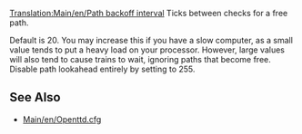 [[Translation:Main/en/Path backoff interval]]
Ticks between checks for a free path. 

Default is 20. You may increase this if you have a slow computer, as a small value tends to put a heavy load on your processor. However, large values will also tend to cause trains to wait, ignoring paths that become free. Disable path lookahead entirely by setting to 255. 

== See Also ==

* [[Main/en/Openttd.cfg]]